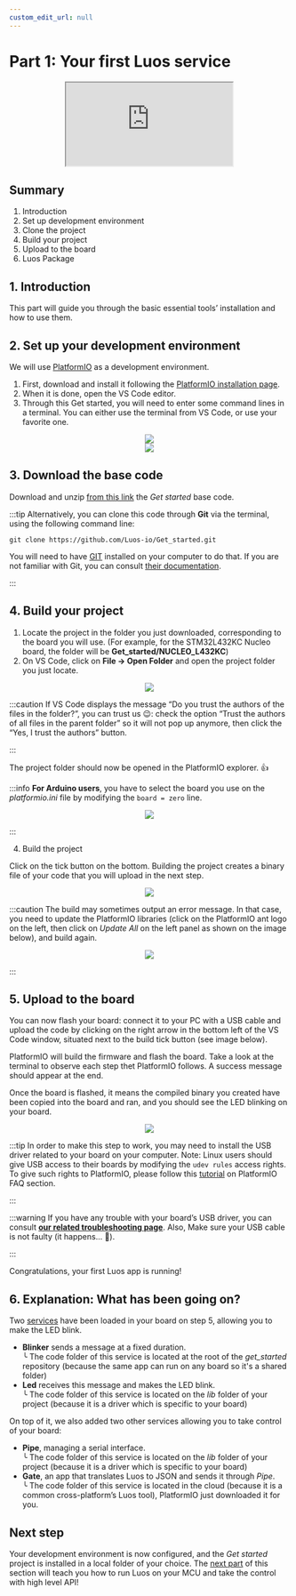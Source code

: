 ```yaml
---
custom_edit_url: null
---
```



# Part 1: Your first Luos service

<div align="center">
  <iframe
    className="player_iframe"
    src="https://www.youtube.com/embed/VcK-LJ-gnDo?feature=oembed"
    allow="accelerometer; autoplay; encrypted-media; gyroscope; picture-in-picture; fullscreen"
  ></iframe>
</div>

## Summary

1. Introduction
2. Set up development environment
3. Clone the project
4. Build your project
5. Upload to the board
6. Luos Package

## 1. Introduction

This part will guide you through the basic essential tools’ installation and how to use them.

## 2. Set up your development environment

We will use [PlatformIO](https://platformio.org/platformio-ide) as a development environment.

1. First, download and install it following the [PlatformIO installation page](https://platformio.org/install/ide?install=vscode).
2. When it is done, open the VS Code editor.
3. Through this Get started, you will need to enter some command lines in a terminal. You can either use the terminal from VS Code, or use your favorite one.

<div align="center">
  <Image
    src="/img/get-started/get-started-1.png"
    darkSrc="/img/get-started/get-started-1.png"
  />
</div>
<div align="center">
  <Image
    src="/img/get-started/get-started-1-1.png"
    darkSrc="/img/get-started/get-started-1-1.png"
  />
</div>

## 3. Download the base code

Download and unzip [from this link](https://github.com/Luos-io/Get_started/archive/refs/heads/master.zip) the _Get started_ base code.

:::tip
Alternatively, you can clone this code through **Git** via the terminal, using the following command line:

```
git clone https://github.com/Luos-io/Get_started.git
```

You will need to have [GIT](https://git-scm.com/downloads) installed on your computer to do that. If you are not familiar with Git, you can consult [their documentation](https://git-scm.com/doc).

:::

## 4. Build your project

1. Locate the project in the folder you just downloaded, corresponding to the board you will use. (For example, for the STM32L432KC Nucleo board, the folder will be **Get_started/NUCLEO_L432KC**)
2. On VS Code, click on **File → Open Folder** and open the project folder you just locate.

<div align="center">
  <Image
    src="/img/get-started/get-started-1-2.png"
    darkSrc="/img/get-started/get-started-1-2.png"
  />
</div>

:::caution
If VS Code displays the message “Do you trust the authors of the files in the folder?”, you can trust us 😉: check the option “Trust the authors of all files in the parent folder” so it will not pop up anymore, then click the “Yes, I trust the authors” button.

:::

The project folder should now be opened in the PlatformIO explorer. 👍

:::info
**For Arduino users**, you have to select the board you use on the _platformio.ini_ file by modifying the `board = zero` line.

<div align="center">
  <Image
    src="/img/get-started/get-started-1-3.png"
    darkSrc="/img/get-started/get-started-1-3.png"
  />
</div>

:::

4. Build the project

Click on the tick button on the bottom. Building the project creates a binary file of your code that you will upload in the next step.

<div align="center">
  <Image
    src="/img/get-started/get-started-1-4.png"
    darkSrc="/img/get-started/get-started-1-4.png"
  />
</div>

:::caution
The build may sometimes output an error message. In that case, you need to update the PlatformIO libraries (click on the PlatformIO ant logo on the left, then click on _Update All_ on the left panel as shown on the image below), and build again.

<div align="center">
  <Image
    src="/img/get-started/get-started-1-5.png"
    darkSrc="/img/get-started/get-started-1-5.png"
  />
</div>

:::

## 5. Upload to the board

You can now flash your board: connect it to your PC with a USB cable and upload the code by clicking on the right arrow in the bottom left of the VS Code window, situated next to the build tick button (see image below).

PlatformIO will build the firmware and flash the board. Take a look at the terminal to observe each step thet PlatformIO follows. A success message should appear at the end.

Once the board is flashed, it means the compiled binary you created have been copied into the board and ran, and you should see the LED blinking on your board.

<div align="center">
  <Image
    src="/img/get-started/get-started-1-6.png"
    darkSrc="/img/get-started/get-started-1-6.png"
  />
</div>

:::tip
In order to make this step to work, you may need to install the USB driver related to your board on your computer.
Note: Linux users should give USB access to their boards by modifying the `udev rules` access rights. To give such rights to PlatformIO, please follow this [tutorial](https://docs.platformio.org/en/latest/faq.html#platformio-udev-rules) on PlatformIO FAQ section.

:::

:::warning
If you have any trouble with your board’s USB driver, you can consult **[our related troubleshooting page](/faq/dfu)**. Also, Make sure your USB cable is not faulty (it happens... 🤗).

:::

Congratulations, your first Luos app is running!

## 6. Explanation: What has been going on?

Two [services](/docs/luos-technology/services) have been loaded in your board on step 5, allowing you to make the LED blink.

- **Blinker** sends a message at a fixed duration.<br /> ╰ The code folder of this service is located at the root of the _get_started_ repository (because the same app can run on any board so it's a shared folder)
- **Led** receives this message and makes the LED blink.<br /> ╰ The code folder of this service is located on the _lib_ folder of your project (because it is a driver which is specific to your board)

On top of it, we also added two other services allowing you to take control of your board:

- **Pipe**, managing a serial interface.<br /> ╰ The code folder of this service is located on the _lib_ folder of your project (because it is a driver which is specific to your board)
- **Gate**, an app that translates Luos to JSON and sends it through _Pipe_.<br /> ╰ The code folder of this service is located in the cloud (because it is a common cross-platform’s Luos tool), PlatformIO just downloaded it for you.

## Next step

Your development environment is now configured, and the _Get started_ project is installed in a local folder of your choice. The [next part](/tutorials/get-started/get-started2) of this section will teach you how to run Luos on your MCU and take the control with high level API!
